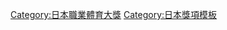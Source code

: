 {{Navbox
|bodyclass=hlist

|name = 日本職業體育大獎
|title = [[日本職業體育大獎|<span style="color:#fff;">日本職業體育大獎</span>]]得獎者
|basestyle = background-color:#b22222; color:#ffffff
|state = <includeonly>collapsed</includeonly>

|group1 = 1960年代
|list1 = 
*68 [[西城正三]]
*69 [[讀賣巨人]]
|group2 = 1970年代
|list2 = 
*70 [[大鵬幸喜]]
*71 [[長嶋茂雄]]
*72 [[松本勝明]]
*73 [[澤村忠]]
*74 [[王貞治]]
*75 [[廣島東洋鯉魚]]
*76 [[王貞治]]
*77 [[王貞治]]
*78 [[東京養樂多燕子|養樂多燕子]]
*79 [[具志堅用高]]
|group3 = 1980年代
|list3 = 
*80 [[具志堅用高]]
*81 [[中野浩一]]
*82 [[落合博滿]]
*83 [[廣岡達朗]]
*84 [[衣笠祥雄]]
*85 [[Randy Bass]]
*86 [[落合博滿]]
*87 [[岡本綾子]]
*88 [[千代之富士貢]]
*89 [[千代之富士貢]]
|group4 = 1990年代
|list4 = 
*90 [[野茂英雄]]
*91 [[辰吉丈一郎]]
*92 [[貴乃花光司|貴花田光司]]
*93 [[三浦知良]]
*94 [[鈴木一朗]]
*95 [[鈴木一朗]]
*96 [[尾崎將司]]
*97 [[中田英壽]]
*98 [[佐佐木主浩]]
*99 [[松坂大輔]]
|group5 = 2000年代
|list5 = 
*00 [[松井秀喜]]
*01 [[鈴木一朗]]
*02 [[日本國家足球隊|2002年世界盃足球賽日本代表]]
*03 [[松井秀喜]]
*04 [[朝青龍明德]]
*05 [[朝青龍明德]]
*06 [[日本棒球代表隊|2006年世界棒球經典賽日本代表]]
*07 [[浦和紅鑽]]
*08 [[石川遼]]
*09 [[石川遼]]
|group6 = 2010年代
|list6 = 
*10 [[白鵬翔]]
*11 [[日本國家女子足球隊|2011年女子世界盃足球賽日本代表]]
*12 [[阿部慎之助]]
*13 [[田中將大]]
*14 [[錦織圭]]
*15 [[日本國家橄欖球隊|2015年世界盃橄欖球賽日本代表]]
*16 [[大谷翔平]]
*17 [[福岡軟銀鷹]]
*18 [[大谷翔平]]
}}<noinclude>
{{DEFAULTSORT:Nihon pro sports taisho}}
[[Category:日本職業體育大獎]]
[[Category:日本獎項模板]]
</noinclude>